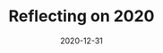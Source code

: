 ---
id: "/reflecting-on-2020"
path: "/reflecting-on-2020"
date: "2020-12-31"
title: "Reflecting on 2020"
category: "Design Journal"
tags:
  - "Design"
  - "Personal Website"
  - "Year Review"
cover: "./Cover.png"
tldr: "A step back taking a look at 2019"
---